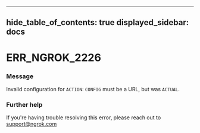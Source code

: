 

---
hide_table_of_contents: true
displayed_sidebar: docs
---


# ERR_NGROK_2226

### Message
Invalid configuration for `ACTION`: `CONFIG` must be a URL, but was `ACTUAL`.

<ErrorDetails />



### Further help
If you're having trouble resolving this error, please reach out to [support@ngrok.com](mailto:support@ngrok.com?subject=Help%20with%20ERR_NGROK_2226)

